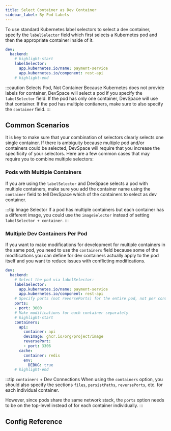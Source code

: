 ```yaml
---
title: Select Container as Dev Container
sidebar_label: By Pod Labels
---
```



To use standard Kubernetes label selectors to select a dev container, specify the `labelSelector` field which first selects a Kubernetes pod and then the appropriate container inside of it.

```yaml title=devspace.yaml
dev:
  backend:
    # highlight-start
    labelSelector:
      app.kubernetes.io/name: payment-service
      app.kubernetes.io/component: rest-api
    # highlight-end
```

:::caution Selects Pod, Not Container
Because Kubernetes does not provide labels for container, DevSpace will select a pod if you specify the `labelSelector` field. If the pod has only one container, DevSpace will use that container. If the pod has multiple contianers, make sure to also specify the `container` field.
:::


## Common Scenarios
It is key to make sure that your combination of selectors clearly selects one single container. If there is ambiguity because multiple pod and/or containers could be selected, DevSpace will require that you increase the specificity of your selectors. Here are a few common cases that may require you to combine multiple selectors:

### Pods with Multiple Containers
If you are using the `labelSelector` and DevSpace selects a pod with multiple containers, make sure you add the container name using the `container` field to tell DevSpace which of the containers to select as dev container.

:::tip Image Selector
If a pod has multiple containers but each container has a different image, you could use the `imageSelector` instead of setting `labelSelector + container`.
:::

### Multiple Dev Containers Per Pod
If you want to make modifications for development for multiple containers in the same pod, you need to use the `containers` field because some of the modifications you can define for dev containers actually apply to the pod itself and you want to reduce issues with conflicting modifications.

```yaml title=devspace.yaml
dev:
  backend:
    # Select the pod via labelSelector:
    labelSelector:
      app.kubernetes.io/name: payment-service
      app.kubernetes.io/component: rest-api
    # Specify ports (not reversePorts) for the entire pod, not per container
    ports:
    - port: 3000
    # Make modifications for each container separately
    # highlight-start
    containers:
      api:
        container: api
        devImage: ghcr.io/org/project/image
        reversePort:
        - port: 3306
      cache:
        container: redis
        env:
          DEBUG: true
    # highlight-end
```

:::tip `containers` + Dev Connections
When using the `containers` option, you should also specify the sections `files`, `persistPaths`, `reversePorts`, etc. for each individual container.

However, since pods share the same network stack, the `ports` option needs to be on the top-level instead of for each container individually.
:::


## Config Reference

<ConfigPartial/>
